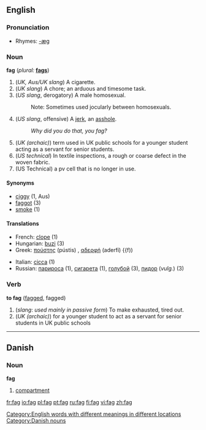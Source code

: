 ==English==

===Pronunciation===
*Rhymes: [[Rhymes:English:-æɡ|-æɡ]]

===Noun===
'''fag'''  (''plural:'' '''[[fags]]''')
# (''UK, Aus/UK slang'') A cigarette.
# (''UK slang'') A chore; an arduous and timesome task.
# (''US slang'', derogatory) A male homosexual.
#:Note: Sometimes used jocularly between homosexuals.
# (''US slang'', offensive) A [[jerk]], an [[asshole]].
#: ''Why did you do that, you fag?''
# (''UK (archaic)'') term used in UK public schools for a younger student acting as a servant for senior students.
# (''US technical'') In textile inspections, a rough or coarse defect in the woven fabric.
#(US Technical) a pv cell that is no longer in use.

====Synonyms====
*[[ciggy]] (1, Aus)
*[[faggot]] (3)
*[[smoke]] (1)

====Translations====
{{top}}
*French: [[clope]] {{f}} (1)
*Hungarian: [[buzi]] (3)
*Greek: [[πούστης]] (pústis) {{m}}, [[αδερφή]] (aderfí) {{f))
{{mid}}
*Italian: [[cicca]] {{f}} (1)
*Russian: [[парироса]] {{f}} (1), [[сигарета]] {{f}} (1), [[голубой]] {{m}} (3), [[пидор]] (''vulg.'') {{m}} (3)
{{bottom}}

===Verb===
'''to fag''' ([[fagged]], fagged)
# (''slang'': ''used mainly in passive form'') To make exhausted, tired out.
# (''UK (archaic)'') for a younger student to act as a servant for senior students in UK public schools

[[Category:English words with different meanings in different locations]]


----

==Danish==

===Noun===
'''fag'''

# [[compartment]]

[[Category:Danish nouns]]

[[fr:fag]]
[[io:fag]]
[[pl:fag]]
[[pt:fag]]
[[ru:fag]]
[[fi:fag]]
[[vi:fag]]
[[zh:fag]]